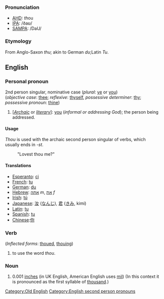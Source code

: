 ===Pronunciation===
*[[w:AHD|AHD]]: <i>th</i>ou
*[[w:IPA|IPA]]: /&eth;a&#650;/
*[[w:SAMPA|SAMPA]]: /DaU/
[[Category:Old English]]
===Etymology===
From Anglo-Saxon ''thu''; akin to German ''du'';Latin ''Tu''.

==English==

===Personal pronoun===
2nd person singular, nominative case (''plural'': [[ye]] or [[you]])<br>
(''objective case'': [[thee]]; ''reflexive'': [[thyself]], ''possessive determiner'': [[thy]]; ''possessive pronoun'': [[thine]])
#[''[[Archaic]]'' or ''[[literary]]'']: [[you]] (''informal or addressing God''); the person being addressed.

====Usage====
''Thou'' is used with the archaic second person singular of verbs, which usually ends in ''-st''.
: "Lovest thou me?"

====Translations====
*[[Esperanto]]: [[ci]]
*[[French]]: [[tu]]
*[[German]]: [[du]]
*[[Hebrew]]: [[אתה]] ''m'', [[את]] ''f''
*[[Irish]]: [[tú]]
*[[Japanese]]: [[汝]] ([[なんじ]]), [[君]] ([[きみ]], kimi)
*[[Latin]]: [[tu]]
*[[Spanish]]: [[tu]]
*[[Chinese]]:[[你]]

===Verb===
(''Inflected forms'': [[thoued]], [[thouing]])
#to use the word ''thou''.

===Noun===
# 0.001 [[inch]]es (in UK English, American English uses [[mil]]) (In this context it is pronounced as the first syllable of [[thousand]].)

[[Category:English second person pronouns]]
